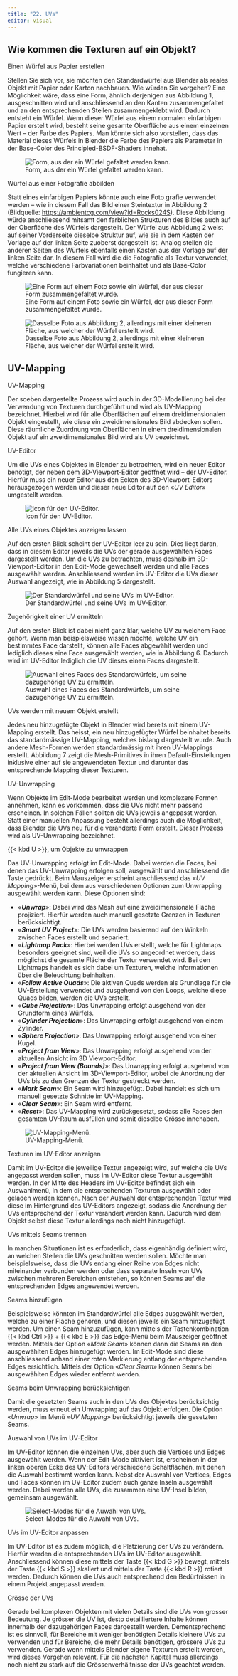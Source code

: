 ```yaml
---
title: "22. UVs"
editor: visual
---
```


## Wie kommen die Texturen auf ein Objekt?

::: column-margin
Einen Würfel aus Papier erstellen
:::

Stellen Sie sich vor, sie möchten den Standardwürfel aus Blender als reales Objekt mit Papier oder Karton nachbauen. Wie würden Sie vorgehen? Eine Möglichkeit wäre, dass eine Form, ähnlich derjenigen aus Abbildung 1, ausgeschnitten wird und anschliessend an den Kanten zusammengefaltet und an den entsprechenden Stellen zusammengeklebt wird. Dadurch entsteht ein Würfel. Wenn dieser Würfel aus einem normalen einfarbigen Papier erstellt wird, besteht seine gesamte Oberfläche aus einem einzelnen Wert – der Farbe des Papiers. Man könnte sich also vorstellen, dass das Material dieses Würfels in Blender die Farbe des Papiers als Parameter in der Base-Color des Principled-BSDF-Shaders innehat.

![Form, aus der ein Würfel gefaltet werden kann.](Images/Chapter_22/Texturvorlage.png){#fig-1_1 fig-align="left"}

::: column-margin
Würfel aus einer Fotografie abbilden
:::

Statt eines einfarbigen Papiers könnte auch eine Foto grafie verwendet werden – wie in diesem Fall das Bild einer Steintextur in Abbildung 2 (Bildquelle: <https://ambientcg.com/view?id=Rocks024S>). Diese Abbildung würde anschliessend mitsamt den farblichen Strukturen des Bildes auch auf der Oberfläche des Würfels dargestellt. Der Würfel aus Abbildung 2 weist auf seiner Vorderseite dieselbe Struktur auf, wie sie in dem Kasten der Vorlage auf der linken Seite zuoberst dargestellt ist. Analog stellen die anderen Seiten des Würfels ebenfalls einen Kasten aus der Vorlage auf der linken Seite dar. In diesem Fall wird die die Fotografie als Textur verwendet, welche verschiedene Farbvariationen beinhaltet und als Base-Color fungieren kann.

![Eine Form auf einem Foto sowie ein Würfel, der aus dieser Form zusammengefaltet wurde.](Images/Chapter_22/Bigstones%20texture%20and%20cube.png){#fig-1_2 fig-align="left"}

![Dasselbe Foto aus Abbildung 2, allerdings mit einer kleineren Fläche, aus welcher der Würfel erstellt wird.](Images/Chapter_22/smallstones%20texture%20and%20cube.png){#fig-1_3 fig-align="left"}

## UV-Mapping

::: column-margin
UV-Mapping
:::

Der soeben dargestellte Prozess wird auch in der 3D-Modellierung bei der Verwendung von Texturen durchgeführt und wird als UV-Mapping bezeichnet. Hierbei wird für alle Oberflächen auf einem dreidimensionalen Objekt eingestellt, wie diese ein zweidimensionales Bild abdecken sollen. Diese räumliche Zuordnung von Oberflächen in einem dreidimensionalen Objekt auf ein zweidimensionales Bild wird als UV bezeichnet.

::: column-margin
UV-Editor
:::

Um die UVs eines Objektes in Blender zu betrachten, wird ein neuer Editor benötigt, der neben dem 3D-Viewport-Editor geöffnet wird – der UV-Editor. Hierfür muss ein neuer Editor aus den Ecken des 3D-Viewport-Editors herausgezogen werden und dieser neue Editor auf den «*UV Editor*» umgestellt werden.

![Icon für den UV-Editor.](Images/Chapter_22/Icon_UV_Editor.png){#fig-1_4 fig-align="left"}

::: column-margin
Alle UVs eines Objektes anzeigen lassen
:::

Auf den ersten Blick scheint der UV-Editor leer zu sein. Dies liegt daran, dass in diesem Editor jeweils die UVs der gerade ausgewählten Faces dargestellt werden. Um die UVs zu betrachten, muss deshalb im 3D-Viewport-Editor in den Edit-Mode gewechselt werden und alle Faces ausgewählt werden. Anschliessend werden im UV-Editor die UVs dieser Auswahl angezeigt, wie in Abbildung 5 dargestellt.

![Der Standardwürfel und seine UVs im UV-Editor.](Images/Chapter_22/UV-Editor.png){#fig-1_5 fig-align="left"}

::: column-margin
Zugehörigkeit einer UV ermitteln
:::

Auf den ersten Blick ist dabei nicht ganz klar, welche UV zu welchem Face gehört. Wenn man beispielsweise wissen möchte, welche UV ein bestimmtes Face darstellt, können alle Faces abgewählt werden und lediglich dieses eine Face ausgewählt werden, wie in Abbildung 6. Dadurch wird im UV-Editor lediglich die UV dieses einen Faces dargestellt.

![Auswahl eines Faces des Standardwürfels, um seine dazugehörige UV zu ermitteln.](Images/Chapter_22/UV%20with%20Seam.png){#fig-1_6 fig-align="left"}

::: column-margin
UVs werden mit neuem Objekt erstellt
:::

Jedes neu hinzugefügte Objekt in Blender wird bereits mit einem UV-Mapping erstellt. Das heisst, ein neu hinzugefügter Würfel beinhaltet bereits das standardmässige UV-Mapping, welches bislang dargestellt wurde. Auch andere Mesh-Formen werden standardmässig mit ihren UV-Mappings erstellt. Abbildung 7 zeigt die Mesh-Primitives in ihren Default-Einstellungen inklusive einer auf sie angewendeten Textur und darunter das entsprechende Mapping dieser Texturen.

::: column-margin
UV-Unwrapping
:::

Wenn Objekte im Edit-Mode bearbeitet werden und komplexere Formen annehmen, kann es vorkommen, dass die UVs nicht mehr passend erscheinen. In solchen Fällen sollten die UVs jeweils angepasst werden. Statt einer manuellen Anpassung besteht allerdings auch die Möglichkeit, dass Blender die UVs neu für die veränderte Form erstellt. Dieser Prozess wird als UV-Unwrapping bezeichnet.

::: column-margin
{{< kbd U >}}, um Objekte zu unwrappen
:::

Das UV-Unwrapping erfolgt im Edit-Mode. Dabei werden die Faces, bei denen das UV-Unwrapping erfolgen soll, ausgewählt und anschliessend die Taste gedrückt. Beim Mauszeiger erscheint anschliessend das «*UV Mapping*»-Menü, bei dem aus verschiedenen Optionen zum Unwrapping ausgewählt werden kann. Diese Optionen sind:

-   «***Unwrap***»: Dabei wird das Mesh auf eine zweidimensionale Fläche projiziert. Hierfür werden auch manuell gesetzte Grenzen in Texturen berücksichtigt.
-   «***Smart UV Project***»: Die UVs werden basierend auf den Winkeln zwischen Faces erstellt und separiert.
-   «***Lightmap Pack***»: Hierbei werden UVs erstellt, welche für Lightmaps besonders geeignet sind, weil die UVs so angeordnet werden, dass möglichst die gesamte Fläche der Textur verwendet wird. Bei den Lightmaps handelt es sich dabei um Texturen, welche Informationen über die Beleuchtung beinhalten.
-   «***Follow Active Quads***»: Die aktiven Quads werden als Grundlage für die UV-Erstellung verwendet und ausgehend von den Loops, welche diese Quads bilden, werden die UVs erstellt.
-   «***Cube Projection***»: Das Unwrapping erfolgt ausgehend von der Grundform eines Würfels.
-   «***Cylinder Projection***»: Das Unwrapping erfolgt ausgehend von einem Zylinder.
-   «***Sphere Projection***»: Das Unwrapping erfolgt ausgehend von einer Kugel.
-   «***Project from View***»: Das Unwrapping erfolgt ausgehend von der aktuellen Ansicht im 3D Viewport-Editor.
-   «***Project from View (Bounds)***»: Das Unwrapping erfolgt ausgehend von der aktuellen Ansicht im 3D-Viewport-Editor, wobei die Anordnung der UVs bis zu den Grenzen der Textur gestreckt werden.
-   «***Mark Seam***»: Ein Seam wird hinzugefügt. Dabei handelt es sich um manuell gesetzte Schnitte im UV-Mapping.
-   «***Clear Seam***»: Ein Seam wird entfernt.
-   «***Reset***»: Das UV-Mapping wird zurückgesetzt, sodass alle Faces den gesamten UV-Raum ausfüllen und somit dieselbe Grösse innehaben.

![UV-Mapping-Menü.](Images/Chapter_22/UV-Unwrapping%20Menü.png){#fig-1_8 fig-align="left"}

::: column-margin
Texturen im UV-Editor anzeigen
:::

Damit im UV-Editor die jeweilige Textur angezeigt wird, auf welche die UVs angepasst werden sollen, muss im UV-Editor diese Textur ausgewählt werden. In der Mitte des Headers im UV-Editor befindet sich ein Auswahlmenü, in dem die entsprechenden Texturen ausgewählt oder geladen werden können. Nach der Auswahl der entsprechenden Textur wird diese im Hintergrund des UV-Editors angezeigt, sodass die Anordnung der UVs entsprechend der Textur verändert werden kann. Dadurch wird dem Objekt selbst diese Textur allerdings noch nicht hinzugefügt.

::: column-margin
UVs mittels Seams trennen
:::

In manchen Situationen ist es erforderlich, dass eigenhändig definiert wird, an welchen Stellen die UVs geschnitten werden sollen. Möchte man beispielsweise, dass die UVs entlang einer Reihe von Edges nicht miteinander verbunden werden oder dass separate Inseln von UVs zwischen mehreren Bereichen entstehen, so können Seams auf die entsprechenden Edges angewendet werden.

::: column-margin
Seams hinzufügen
:::

Beispielsweise könnten im Standardwürfel alle Edges ausgewählt werden, welche zu einer Fläche gehören, und diesen jeweils ein Seam hinzugefügt werden. Um einen Seam hinzuzufügen, kann mittels der Tastenkombination {{< kbd Ctrl >}} + {{< kbd E >}} das Edge-Menü beim Mauszeiger geöffnet werden. Mittels der Option «*Mark Seam*» können dann die Seams an den ausgewählten Edges hinzugefügt werden. Im Edit-Mode sind diese anschliessend anhand einer roten Markierung entlang der entsprechenden Edges ersichtlich. Mittels der Option «*Clear Seam*» können Seams bei ausgewählten Edges wieder entfernt werden.

::: column-margin
Seams beim Unwrapping berücksichtigen
:::

Damit die gesetzten Seams auch in den UVs des Objektes berücksichtig werden, muss erneut ein Unwrapping auf das Objekt erfolgen. Die Option «*Unwrap*» im Menü «*UV Mapping*» berücksichtigt jeweils die gesetzten Seams.

::: column-margin
Auswahl von UVs im UV-Editor
:::

Im UV-Editor können die einzelnen UVs, aber auch die Vertices und Edges ausgewählt werden. Wenn der Edit-Mode aktiviert ist, erscheinen in der linken oberen Ecke des UV-Editors verschiedene Schaltflächen, mit denen die Auswahl bestimmt werden kann. Nebst der Auswahl von Vertices, Edges und Faces können im UV-Editor zudem auch ganze Inseln ausgewählt werden. Dabei werden alle UVs, die zusammen eine UV-Insel bilden, gemeinsam ausgewählt.

![Select-Modes für die Auwahl von UVs.](Images/Chapter_22/Icons_UV_Editor_Selections.png){fig-align="left"}

::: column-margin
UVs im UV-Editor anpassen
:::

Im UV-Editor ist es zudem möglich, die Platzierung der UVs zu verändern. Hierfür werden die entsprechenden UVs im UV-Editor ausgewählt. Anschliessend können diese mittels der Taste {{< kbd G >}} bewegt, mittels der Taste {{< kbd S >}} skaliert und mittels der Taste {{< kbd R >}} rotiert werden. Dadurch können die UVs auch entsprechend den Bedürfnissen in einem Projekt angepasst werden.

::: column-margin
Grösse der UVs
:::

Gerade bei komplexen Objekten mit vielen Details sind die UVs von grosser Bedeutung. Je grösser die UV ist, desto detailliertere Inhalte können innerhalb der dazugehörigen Faces dargestellt werden. Dementsprechend ist es sinnvoll, für Bereiche mit weniger benötigten Details kleinere UVs zu verwenden und für Bereiche, die mehr Details benötigen, grössere UVs zu verwenden. Gerade wenn mittels Blender eigene Texturen erstellt werden, wird dieses Vorgehen relevant. Für die nächsten Kapitel muss allerdings noch nicht zu stark auf die Grössenverhältnisse der UVs geachtet werden.
